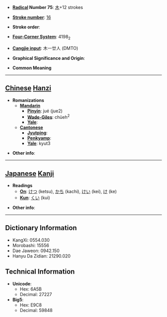 * '''[[Wiktionary:Chinese radical index| Radical]] Number 75''': [[Wiktionary:Chinese radical index 木|木]]+12 strokes

* '''[[Wiktionary:Chinese total strokes index|Stroke number]]''': [[Wiktionary:Chinese total strokes index 16|16]]

* '''Stroke order''': 

* '''[[Wiktionary:Chinese four corner index|Four-Corner System]]''': 4198<sub>2</sub>

* '''[[Wiktionary:Chinese Cangjie index|Cangjie input]]''': 木一廿人 (DMTO)

* '''Graphical Significance and Origin''': 

* '''Common Meaning'''

----

== [[Chinese]] [[Hanzi]] ==

* '''Romanizations'''
** '''[[Mandarin]]'''
*** '''[[Pinyin]]''': jué (jue2)
*** '''[[Wade-Giles]]''': chüeh<sup>2</sup>
*** '''[[Yale]]''': 
** '''[[Cantonese]]'''
*** '''[[Jyutping]]''':
*** '''[[Penkyamp]]''': 
*** '''[[Yale]]''': kyut3

* '''Other info''': 

----

== [[Japanese]] [[Kanji]] ==

* '''Readings'''
** '''[[On]]''': [[けつ]] (ketsu), [[かち]] (kachi), [[けい]] (kei), [[け]] (ke)
** '''[[Kun]]''': [[くい]] (kui)

* '''Other info''':  

----

== Dictionary Information ==

* KangXi: 0554.030
* Morobashi: 15556
* Dae Jaweon: 0942.150
* Hanyu Da Zidian: 21290.020

== Technical Information ==

* '''Unicode''':
** Hex: 6A5B
** Decimal: 27227
* '''Big5''':
** Hex: E9C8
** Decimal: 59848